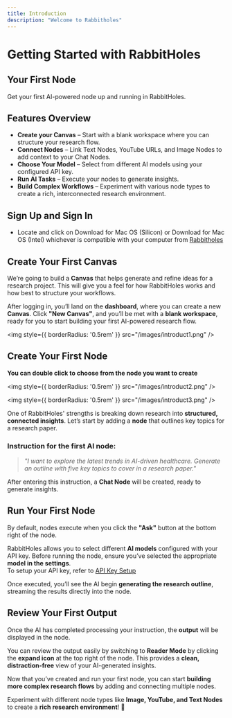 ```yaml
---
title: Introduction
description: "Welcome to Rabbitholes"
---
```

# Getting Started with RabbitHoles

## Your First Node  
Get your first AI-powered node up and running in RabbitHoles.

## Features Overview  

- **Create your Canvas** – Start with a blank workspace where you can structure your research flow.  
- **Connect Nodes** – Link Text Nodes, YouTube URLs, and Image Nodes to add context to your Chat Nodes.  
- **Choose Your Model** – Select from different AI models using your configured API key.  
- **Run AI Tasks** – Execute your nodes to generate insights.  
- **Build Complex Workflows** – Experiment with various node types to create a rich, interconnected research environment.  



## Sign Up and Sign In  

- Locate and click on Download for Mac OS (Silicon) or Download for Mac OS (Intel) whichever is compatible with your computer from [Rabbitholes](https://rabbitholes.ai)


## Create Your First Canvas  

We’re going to build a **Canvas** that helps generate and refine ideas for a research project. This will give you a feel for how RabbitHoles works and how best to structure your workflows.  

After logging in, you’ll land on the **dashboard**, where you can create a new **Canvas**. Click **"New Canvas"**, and you’ll be met with a **blank workspace**, ready for you to start building your first AI-powered research flow.  

<img
  style={{ borderRadius: '0.5rem' }}
  src="/images/introduct1.png"
/>

## Create Your First Node  

**You can double click to choose from the node you want to create**

<img
  style={{ borderRadius: '0.5rem' }}
  src="/images/introduct2.png"
/>

<img
  style={{ borderRadius: '0.5rem' }}
  src="/images/introduct3.png"
/>

One of RabbitHoles' strengths is breaking down research into **structured, connected insights**. Let’s start by adding a **node** that outlines key topics for a research paper.  

### Instruction for the first AI node:  

> *"I want to explore the latest trends in AI-driven healthcare. Generate an outline with five key topics to cover in a research paper."*  

After entering this instruction, a **Chat Node** will be created, ready to generate insights.  


## Run Your First Node  

By default, nodes execute when you click the **"Ask"** button at the bottom right of the node.  

RabbitHoles allows you to select different **AI models** configured with your API key. Before running the node, ensure you’ve selected the appropriate **model in the settings**.  
To setup your API key, refer to [API Key Setup](/api/anthropic.mdx)

Once executed, you’ll see the AI begin **generating the research outline**, streaming the results directly into the node.  



## Review Your First Output  

Once the AI has completed processing your instruction, the **output** will be displayed in the node.  

You can review the output easily by switching to **Reader Mode** by clicking the **expand icon** at the top right of the node. This provides a **clean, distraction-free** view of your AI-generated insights.  



Now that you’ve created and run your first node, you can start **building more complex research flows** by adding and connecting multiple nodes.  

Experiment with different node types like **Image, YouTube, and Text Nodes** to create a **rich research environment**! 🚀

